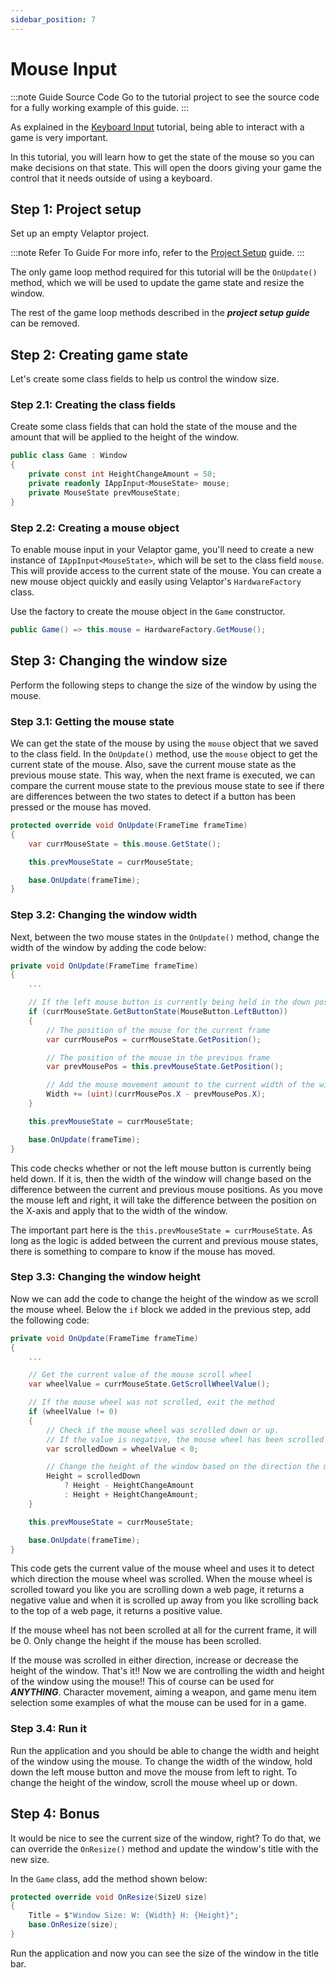 ```yaml
---
sidebar_position: 7
---
```



# Mouse Input

:::note Guide Source Code
Go to the <TutorialLink projectName="MouseInput" version="v1.0.0-preview.24"/> tutorial project to see the source code for a fully working example of this guide.
:::

As explained in the [Keyboard Input](./keyboard-input) tutorial, being able to interact with a game is very important.

In this tutorial, you will learn how to get the state of the mouse so you can make decisions on that state.  This will open
the doors giving your game the control that it needs outside of using a keyboard.


## <span class="color-step">Step 1: Project setup</span>

Set up an empty Velaptor project.

:::note Refer To Guide
For more info, refer to the [Project Setup](./project-setup) guide.
:::

The only game loop method required for this tutorial will be the `OnUpdate()` method, which we
will be used to update the game state and resize the window.

The rest of the game loop methods described in the _**project setup guide**_ can be removed.

## <span class="color-step">Step 2: Creating game state</span>

Let's create some class fields to help us control the window size.

### <span class="color-sub-step">Step 2.1: Creating the class fields</span>

Create some class fields that can hold the state of the mouse and the amount that will be applied to the height of the
window.

```csharp
public class Game : Window
{
	private const int HeightChangeAmount = 50;
    private readonly IAppInput<MouseState> mouse;
    private MouseState prevMouseState;
}
```

### <span class="color-sub-step">Step 2.2: Creating a mouse object</span>

To enable mouse input in your Velaptor game, you'll need to create a new instance of `IAppInput<MouseState>`,
which will be set to the class field `mouse`. This will provide access to the current state of the mouse.
You can create a new mouse object quickly and easily using Velaptor's `HardwareFactory` class.

Use the factory to create the mouse object in the `Game` constructor.

```csharp
public Game() => this.mouse = HardwareFactory.GetMouse();
```


## <span class="color-step">Step 3: Changing the window size</span>

Perform the following steps to change the size of the window by using the mouse.

### <span class="color-sub-step">Step 3.1: Getting the mouse state</span>

We can get the state of the mouse by using the `mouse` object that we saved to the class field.  In the `OnUpdate()` method,
use the `mouse` object to get the current state of the mouse.  Also, save the current mouse state as the previous mouse state.
This way, when the next frame is executed, we can compare the current mouse state to the previous mouse state to see 
if there are differences between the two states to detect if a button has been pressed or the mouse has moved.

```csharp
protected override void OnUpdate(FrameTime frameTime)
{
	var currMouseState = this.mouse.GetState();

	this.prevMouseState = currMouseState;

	base.OnUpdate(frameTime);
}
```

### <span class="color-sub-step">Step 3.2: Changing the window width</span>

Next, between the two mouse states in the `OnUpdate()` method, change the width of the window by adding the code below:

```csharp
private void OnUpdate(FrameTime frameTime)
{
	... 

	// If the left mouse button is currently being held in the down position
	if (currMouseState.GetButtonState(MouseButton.LeftButton))
	{
		// The position of the mouse for the current frame
		var currMousePos = currMouseState.GetPosition();

		// The position of the mouse in the previous frame
		var prevMousePos = this.prevMouseState.GetPosition();

		// Add the mouse movement amount to the current width of the window
		Width += (uint)(currMousePos.X - prevMousePos.X);
	}

	this.prevMouseState = currMouseState;

	base.OnUpdate(frameTime);
}
```

This code checks whether or not the left mouse button is currently being held down. If it is, then the width of the
window will change based on the difference between the current and previous mouse positions.  As you move the mouse
left and right, it will take the difference between the position on the X-axis and apply that to the width of the window.

The important part here is the `this.prevMouseState = currMouseState`.  As long as the logic is added between the current
and previous mouse states, there is something to compare to know if the mouse has moved.

### <span class="color-sub-step">Step 3.3: Changing the window height</span>

Now we can add the code to change the height of the window as we scroll the mouse wheel.
Below the `if` block we added in the previous step, add the following code:

```csharp
private void OnUpdate(FrameTime frameTime)
{
	... 

	// Get the current value of the mouse scroll wheel
	var wheelValue = currMouseState.GetScrollWheelValue();

	// If the mouse wheel was not scrolled, exit the method
	if (wheelValue != 0)
	{
		// Check if the mouse wheel was scrolled down or up.
		// If the value is negative, the mouse wheel has been scrolled in the down direction.
		var scrolledDown = wheelValue < 0;

		// Change the height of the window based on the direction the mouse wheel was scrolled.
		Height = scrolledDown
			? Height - HeightChangeAmount
			: Height + HeightChangeAmount;
	}

	this.prevMouseState = currMouseState;

	base.OnUpdate(frameTime);
}
```

This code gets the current value of the mouse wheel and uses it to detect which direction the mouse wheel was scrolled.
When the mouse wheel is scrolled toward you like you are scrolling down a web page, it returns a negative value and when
it is scrolled up away from you like scrolling back to the top of a web page, it returns a positive value.

If the mouse wheel has not been scrolled at all for the current frame, it will be 0.  Only change the height if the mouse
has been scrolled.

If the mouse was scrolled in either direction, increase or decrease the height of the window.
That's it!!  Now we are controlling the width and height of the window using the mouse!!
This of course can be used for _**ANYTHING**_.  Character movement, aiming a weapon, and game menu item selection
some examples of what the mouse can be used for in a game.


### <span class="color-sub-step">Step 3.4: Run it</span>

Run the application and you should be able to change the width and height of the window using the mouse.
To change the width of the window, hold down the left mouse button and move the mouse from left to right.
To change the height of the window, scroll the mouse wheel up or down.

## <span class="color-step">Step 4: Bonus</span>

It would be nice to see the current size of the window, right? To do that, we can override the `OnResize()` method
and update the window's title with the new size.

In the `Game` class, add the method shown below:

```csharp
protected override void OnResize(SizeU size)
{
	Title = $"Window Size: W: {Width} H: {Height}";
	base.OnResize(size);
}
```

Run the application and now you can see the size of the window in the title bar.
